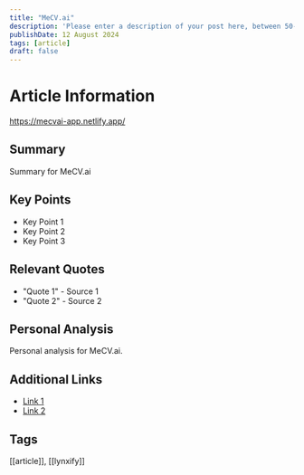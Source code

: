 ```yaml
---
title: "MeCV.ai"
description: 'Please enter a description of your post here, between 50-160 chars!'
publishDate: 12 August 2024
tags: [article]
draft: false
---
```


# Article Information
https://mecvai-app.netlify.app/
## Summary
Summary for MeCV.ai

## Key Points
- Key Point 1
- Key Point 2
- Key Point 3

## Relevant Quotes
- "Quote 1" - Source 1
- "Quote 2" - Source 2

## Personal Analysis
Personal analysis for MeCV.ai.

## Additional Links
- [Link 1](#)
- [Link 2](#)

## Tags
[[article]], [[lynxify]]